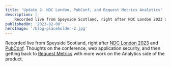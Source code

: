 ```yaml
---
title: 'Update 2: NDC London, PubConf, and Request Metrics Analytics'
description: |-
    Recorded live from Speyside Scotland, right after NDC London 2023 and PubConf. Thoughts on the conference, web application security, and then getting back to Request Metrics with more work on the Analytics side of the product.
publishedOn: '2023-02-08'
heroImage: '/blog-placeholder-2.jpg'
---
```


Recorded live from Speyside Scotland, right after [NDC London 2023](https://ndclondon.com/) and [PubConf](https://pubconf.io/events/2023/london/). Thoughts on the conference, web application security, and then getting back to [Request Metrics](https://requestmetrics.com/) with more work on the Analytics side of the product.

<YouTubeVideo videoId='RPF818DoP3U' videoTitle={frontmatter.title} />

